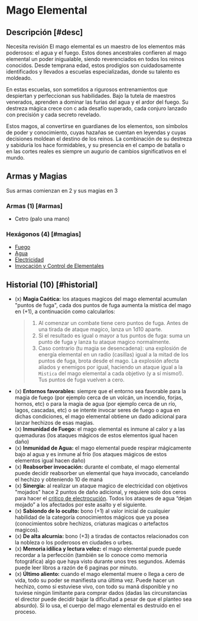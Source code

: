
# Mago Elemental

<Bleed>
  <Screenshot src={elementalImage} alt="placeholder" full />
</Bleed>

## Descripción [#desc]

<Callout type="warning" emoji="🔎">
  Necesita revisión
</Callout>
El mago elemental es un maestro de los elementos más poderosos: el agua y el fuego.
Estos dones ancestrales confieren al mago elemental un poder inigualable, siendo
reverenciados en todos los reinos conocidos. Desde temprana edad, estos prodigios
son cuidadosamente identificados y llevados a escuelas especializadas, donde su talento
es moldeado.

En estas escuelas, son sometidos a rigurosos entrenamientos que despiertan y
perfeccionan sus habilidades. Bajo la tutela de maestros venerados, aprenden a
dominar las furias del agua y el ardor del fuego. Su destreza mágica crece con c
ada desafío superado, cada conjuro lanzado con precisión y cada secreto revelado.

Estos magos, al convertirse en guardianes de los elementos, son símbolos de poder
y conocimiento, cuyas hazañas se cuentan en leyendas y cuyas decisiones moldean
el destino de los reinos. La combinación de su destreza y sabiduría los hace
formidables, y su presencia en el campo de batalla o en las cortes reales es
siempre un augurio de cambios significativos en el mundo.

## Armas y Magias

Sus armas comienzan en 2 y sus magias en 3

### Armas (1) [#armas]

- Cetro (palo una mano)

### Hexágonos (4) [#magias]

- [Fuego](/docs/list-hexagons/e01)
- [Agua](/docs/list-hexagons/e01)
- [Electricidad](/docs/list-hexagons/e01)
- [Invocación y Control de Elementales](/docs/list-hexagons/e05)

## Historial (10) [#historial]

- (x) **Magia Caótica:** <Pill type="s"/> los ataques magicos del mago elemental acumulan "puntos de fuga", cada dos puntos de fuga aumenta la mistica del mago en (+1), a continuación como calcularlos:
  > 1. Al comenzar un combate tiene cero puntos de fuga. Antes de una tirada de ataque magico, lanza un 1d10 aparte.
  > 2. Si el resultado es igual o mayor a tus puntos de fuga: suma un punto de fuga y lanza tu ataque magico normalmente.
  > 3. Caso contrario (tu magia se desencadena): una explosión de energía elemental en un radio (casillas) igual a la mitad de los puntos de fuga, brota desde el mago. La explosión afecta aliados y enemigos por igual, haciendo un ataque igual a la `Mistica` del mago elemental a cada objetivo (y a sí mismo!). Tus puntos de fuga vuelven a cero.
- (x) **Entornos favorables:** <Pill type="c"/> siempre que el entorno sea favorable para la magia de fuego (por ejemplo cerca de un volcán, un incendio, forjas, hornos, etc) o para la magia de agua (por ejemplo cerca de un río, lagos, cascadas, etc) o se intente invocar seres de fuego o agua en dichas condiciones, el mago elemental obtiene un dado adicional para lanzar hechizos de esas magias.
- (x) **Inmunidad de Fuego:** <Pill type="c"/> el mago elemental es inmune al calor y a las quemaduras (los ataques mágicos de estos elementos igual hacen daño)
- (x) **Inmunidad de Agua:** <Pill type="c"/> el mago elemental puede respirar mágicamente bajo al agua y es inmune al frío (los ataques mágicos de estos elementos igual hacen daño)
- (x) **Reabsorber invocación:** <Pill type="s"/> durante el combate, el mago elemental puede decidir reabsorber un elemental que haya invocado, cancelando el hechizo y obteniendo 10 de maná
- (x) **Sinergia:** <Pill type="p"/><Pill type="u"/> al realizar un ataque magico de electricidad con objetivos "mojados" hace 2 puntos de daño adicional, y requiere solo dos ceros para hacer el [critico de electrocución](/docs/ruling-combat/06/ultimate). Todos los ataques de agua “dejan mojado” a los afectados por este asalto y el siguiente.
- (x) **Sabiondo de lo oculto:** bono (+1) al valor inicial de cualquier habilidad de la categoría conocimientos mágicos que ya posea (conocimientos sobre hechizos, criaturas magicas o artefactos magicos).
- (x) **De alta alcurnia:** <Pill type="c"/> bono (+3) a tiradas de contactos relacionados con la nobleza o los poderosos en ciudades o urbes.
- (x) **Memoria idílica y lectura veloz:** <Pill type="c"/> el mago elemental puede puede recordar a la perfección (también se lo conoce como memoria fotográfica) algo que haya visto durante unos tres segundos. Además puede leer libros a razón de 6 paginas por minuto.
- (x) **Último aliento:** <Pill type="s"/> cuando el mago elemental muere o llega a cero de vida, todo su poder se manifiesta una última vez. Puede hacer un hechizo, como si estuviese vivo, con todo su maná disponible y no tuviese ningún limitante para comprar dados (dadas las circunstancias el director puede decidir bajar la dificultad a pesar de que el planteo sea absurdo). Si lo usa, el cuerpo del mago elemental es destruido en el proceso.
